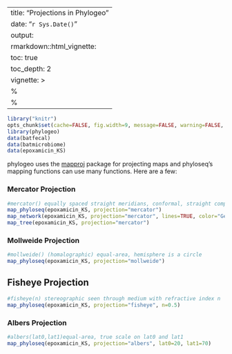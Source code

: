 <link href="http://joey711.github.com/phyloseq/markdown.css" rel="stylesheet"></link>

---
title: "Projections in Phylogeo"
date: "`r Sys.Date()`"
output: 
  rmarkdown::html_vignette:
    toc: true
    toc_depth: 2
vignette: >
  %\VignetteIndexEntry{Map Projections in Phylogeo}
  %\VignetteEngine{knitr::rmarkdown}
---
  
```r
library("knitr")
opts_chunk$set(cache=FALSE, fig.width=9, message=FALSE, warning=FALSE, comment = "#>")
library(phylogeo)
data(batfecal)
data(batmicrobiome)
data(epoxamicin_KS)
```

phylogeo uses the [mapproj](http://www.inside-r.org/packages/cran/mapproj/docs/mapproject) package
for projecting maps and phyloseq's mapping functions can use many functions. Here are a few:


### Mercator Projection
```r
#mercator() equally spaced straight meridians, conformal, straight compass courses
map_phyloseq(epoxamicin_KS, projection="mercator")
map_network(epoxamicin_KS, projection="mercator", lines=TRUE, color="Geotype", jitter=TRUE)
map_tree(epoxamicin_KS, projection="mercator")
```

### Mollweide Projection
```r
#mollweide() (homalographic) equal-area, hemisphere is a circle
map_phyloseq(epoxamicin_KS, projection="mollweide")
```

## Fisheye Projection
```r
#fisheye(n) stereographic seen through medium with refractive index n
map_phyloseq(epoxamicin_KS, projection="fisheye", n=0.5)
```

### Albers Projection
```r
#albers(lat0,lat1)equal-area, true scale on lat0 and lat1
map_phyloseq(epoxamicin_KS, projection="albers", lat0=20, lat1=70)
```
